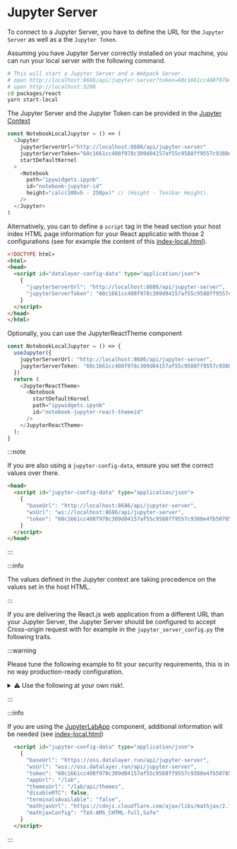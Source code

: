 # Jupyter Server

To connect to a Jupyter Server, you have to define the URL for the `Jupyter Server` as well as a the `Jupyter Token`.

Assuming you have Jupyter Server correctly installed on your machine, you can run your local server with the following command.

```bash
# This will start a Jupyter Server and a Webpack Server.
# open http://localhost:8686/api/jupyter-server?token=60c1661cc408f978c309d04157af55c9588ff9557c9380e4fb50785750703da6
# open http://localhost:3208
cd packages/react
yarn start-local
```

The Jupyter Server and the Jupyter Token can be provided in the [Jupyter Context](/docs/components/context)

```ts
const NotebookLocalJupyter = () => (
  <Jupyter
    jupyterServerUrl="http://localhost:8686/api/jupyter-server"
    jupyterServerToken="60c1661cc408f978c309d04157af55c9588ff9557c9380e4fb50785750703da6"
    startDefaultKernel
  >
    <Notebook
      path="ipywidgets.ipynb"
      id="notebook-jupyter-id"
      height="calc(100vh - 250px)" // (Height - Toolbar Height).
    />
  </Jupyter>
)
```

Alternatively, you can to define a `script` tag in the head section your host index HTML page information for your React applicatio with those 2 configurations (see for example the content of this [index-local.html](https://github.com/datalayer/jupyter-ui/blob/main/packages/react/public/index-local.html)).

```html
<!DOCTYPE html>
<html>
<head>
  <script id="datalayer-config-data" type="application/json">
    {
      "jupyterServerUrl": "http://localhost:8686/api/jupyter-server",
      "jupyterServerToken": "60c1661cc408f978c309d04157af55c9588ff9557c9380e4fb50785750703da6"
    }
  </script>
</head>
</html>
```

Optionally, you can use the JupyterReactTheme component

```ts
const NotebookLocalJupyter = () => {
  useJupyter({
    jupyterServerUrl: "http://localhost:8686/api/jupyter-server",
    jupyterServerToken: "60c1661cc408f978c309d04157af55c9588ff9557c9380e4fb50785750703da6",
  })
  return (
    <JupyterReactTheme>
      <Notebook
        startDefaultKernel
        path="ipywidgets.ipynb"
        id="notebook-jupyter-react-themeid"
      />
    </JupyterReactTheme>
  );
}
```

:::note

If you are also using a `jupyter-config-data`, ensure you set the correct values over there.

```html
<head>
  <script id="jupyter-config-data" type="application/json">
    {
      "baseUrl": "http://localhost:8686/api/jupyter-server",
      "wsUrl": "ws://localhost:8686/api/jupyter-server",
      "token": "60c1661cc408f978c309d04157af55c9588ff9557c9380e4fb50785750703da6"
    }
  </script>
</head>
```

:::

:::info

The values defined in the Jupyter context are taking precedence on the values set in the host HTML.

:::

If you are delivering the React.js web application from a different URL than your Jupyter Server, the Jupyter Server should be configured to accept Cross-origin request with for example in the `jupyter_server_config.py` the following traits.

:::warning

Please tune the following example to fit your security requirements, this is in no way production-ready configuration.

<details>

  <summary>⚠️ Use the following at your own risk!.</summary>

```py
#################
# Authentication
#################

c.IdentityProvider.token = '60c1661cc408f978c309d04157af55c9588ff9557c9380e4fb50785750703da6'

#################
# Security
#################

c.ServerApp.disable_check_xsrf = False
# ORIGIN = 'http://localhost:3208'
# c.ServerApp.allow_origin = ORIGIN # Best to restrict the ORIGIN
c.ServerApp.allow_origin_pat = '.*'
c.ServerApp.allow_credentials = True
c.ServerApp.tornado_settings = {
  'headers': {
#    'Access-Control-Allow-Origin': ORIGIN,  # Best to restrict the ORIGIN
    'Access-Control-Allow-Methods': '*',
    'Access-Control-Allow-Headers': 'Accept, Accept-Encoding, Accept-Language, Authorization, Cache-Control, Connection, Content-Type, Host, Origin, Pragma, Referer, sec-ch-ua, sec-ch-ua-mobile, sec-ch-ua-platform, Sec-Fetch-Dest, Sec-Fetch-Mode, Sec-Fetch-Site, Upgrade, User-Agent, X-XSRFToken, X-Datalayer, Expires',
    'Access-Control-Allow-Credentials': 'true',
    'Content-Security-Policy': f"frame-ancestors 'self' {ORIGIN} ",
  },
  'cookie_options': {
    'SameSite': 'None',
    'Secure': True
  }
}
c.IdentityProvider.cookie_options = {
  "SameSite": "None",
  "Secure": True,
}
```

</details>

:::

:::info

If you are using the [JupyterLabApp](/docs/components/jupyterlab-app) component, additional information will be needed (see [index-local.html](https://github.com/datalayer/jupyter-ui/blob/main/packages/react/public/index-local.html))

```html
  <script id="jupyter-config-data" type="application/json">
    {
      "baseUrl": "https://oss.datalayer.run/api/jupyter-server",
      "wsUrl": "wss://oss.datalayer.run/api/jupyter-server",
      "token": "60c1661cc408f978c309d04157af55c9588ff9557c9380e4fb50785750703da6",
      "appUrl": "/lab",
      "themesUrl": "/lab/api/themes",
      "disableRTC": false,
      "terminalsAvailable": "false",
      "mathjaxUrl": "https://cdnjs.cloudflare.com/ajax/libs/mathjax/2.7.5/MathJax.js",
      "mathjaxConfig": "TeX-AMS_CHTML-full,Safe"
    }
  </script>
```

:::
